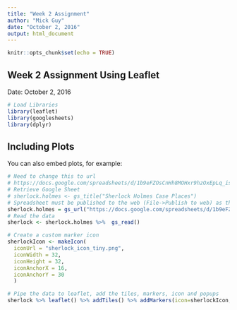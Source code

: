 ```yaml
---
title: "Week 2 Assignment"
author: "Mick Guy"
date: "October 2, 2016"
output: html_document
---
```


```r
knitr::opts_chunk$set(echo = TRUE)
```

## Week 2 Assignment Using Leaflet

Date: October 2, 2016

```r
# Load Libraries
library(leaflet)
library(googlesheets)
library(dplyr)
```

## Including Plots

You can also embed plots, for example:

```r
# Need to change this to url
# https://docs.google.com/spreadsheets/d/1b9eFZOsCnHh8MOHxr9hzOxEpLq_isUwpDt43AFm46cw/edit?usp=sharing
# Retrieve Google Sheet
# sherlock.holmes <- gs_title("Sherlock Holmes Case Places")
# Spreadsheet must be published to the web (File->Publish to web) as the normal sharing link does not work.
sherlock.holmes = gs_url("https://docs.google.com/spreadsheets/d/1b9eFZOsCnHh8MOHxr9hzOxEpLq_isUwpDt43AFm46cw/pubhtml")
# Read the data
sherlock <- sherlock.holmes %>%  gs_read()

# Create a custom marker icon
sherlockIcon <- makeIcon(
  iconUrl = "sherlock_icon_tiny.png",
  iconWidth = 32,
  iconHeight = 32,
  iconAnchorX = 16,
  iconAnchorY = 30 
  )

# Pipe the data to leaflet, add the tiles, markers, icon and popups 
sherlock %>% leaflet() %>% addTiles() %>% addMarkers(icon=sherlockIcon, popup=sherlock$popup) %>% clearBounds()


```


